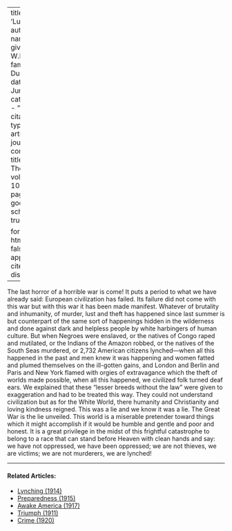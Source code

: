 
---
title: 'Lusitania'
author:
  - name:
      given: W.E.B.
      family: Du Bois
date: Jun. 1915
categories: 
  - ""
citation: 
  type: article-journal
  container-title: The Crisis
  volume: 10
  issue: 2
  page: 81
google-scholar: true

format:
  html:
    toc: false
    appendix-cite-as: display
---



The last horror of a horrible war is come! It puts a period to what we
have already said: European civilization has failed. Its failure did not
come with this war but with this war it has been made manifest. Whatever
of brutality and inhumanity, of murder, lust and theft has happened
since last summer is but counterpart of the same sort of happenings
hidden in the wilderness and done against dark and helpless people by
white harbingers of human culture. But when Negroes were enslaved, or
the natives of Congo raped and mutilated, or the Indians of the Amazon
robbed, or the natives of the South Seas murdered, or 2,732 American
citizens lynched---when all this happened in the past and men knew it
was happening and women fatted and plumed themselves on the ill-gotten
gains, and London and Berlin and Paris and New York flamed with orgies
of extravagance which the theft of worlds made possible, when all this
happened, we civilized folk turned deaf ears. We explained that these
"lesser breeds without the law" were given to exaggeration and had to be
treated this way. They could not understand civilization but as for the
White World, there humanity and Christianity and loving kindness
reigned. This was a lie and we know it was a lie. The Great War is the
lie unveiled. This world is a miserable pretender toward things which it
might accomplish if it would be humble and gentle and poor and honest.
It is a great privilege in the midst of this frightful catastrophe to
belong to a race that can stand before Heaven with clean hands and say:
we have not oppressed, we have been oppressed; we are not thieves, we
are victims; we are not murderers, we are lynched!

<!-- Similar articles start here -->
<div  class="clear-wrap"></div>
<hr>
#### Related Articles:

* [Lynching (1914)](/Volumes/07/05/lynching.html)
* [Preparedness (1915)](/Volumes/11/05/preparedness.html)
* [Awake America (1917)](/Volumes/14/05/awake_america.html)
* [Triumph (1911)](/Volumes/02/05/triumph.html)
* [Crime (1920)](/Volumes/19/04/crime.html)

<!-- Similar articles end here -->